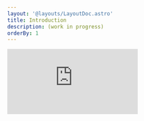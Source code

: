```yaml
---
layout: '@layouts/LayoutDoc.astro'
title: Introduction
description: (work in progress)
orderBy: 1
---
```



<iframe
    class="w-full aspect-video rounded-container overflow-hidden"
    src="https://www.youtube.com/embed/tHzVyChDuyo"
    title="YouTube video player"
    frameborder="0"
    allow="accelerometer; autoplay; clipboard-write; encrypted-media; gyroscope; picture-in-picture"
    allowfullscreen
/>

## Coming Soon

Expect big updates to this page soon!
